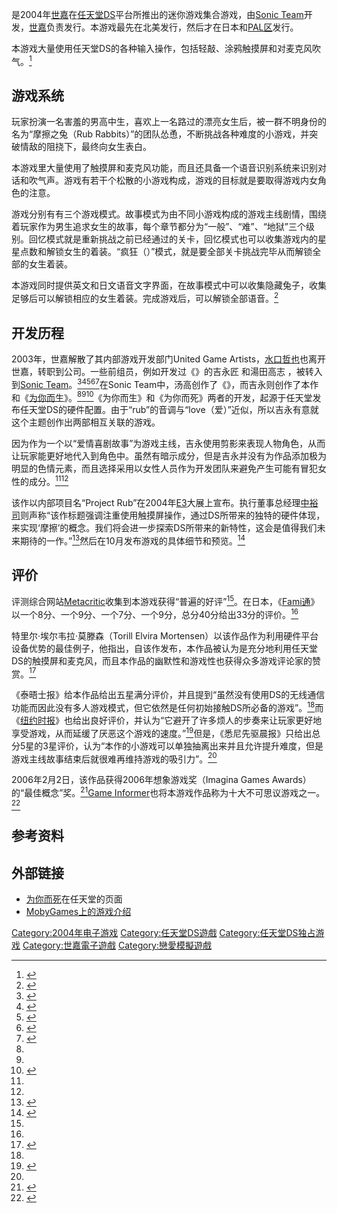 {{NoteTA
| G1=Games
| G2 = Sega
}}
{{Infobox VG
| title = 为你而死
| english = Feel the Magic: XY/XX
| english2 = Project Rub
| japanese = きみのためなら死ねる
| image = DS_project_rub_box.jpg
| caption= 北美版遊戲封面
| developer = [[Sonic_Team|Sonic Team]]
| publisher = [[Sega|Sega]]<br />{{vgr|AUS|[[任天堂澳洲|任天堂澳洲]]}}
| director={{tsl|ja|吉永匠|吉永匠}}<!-- Takumi Yoshinaga -->
| producer=小川洋二郎<!-- Yojiro Ogawa --><ref name="Ogawa">{{cite web |author=Kikizo staff |url=http://archive.videogamesdaily.com/features/sega_sonicteam_interview_apr05_p1.asp |title=Sonic Team: Kikizo Interview Spring 2005 |publisher=[[Kikizo|Kikizo]] |date=April 17, 2005 |accessdate=July 3, 2014 |archive-date=2014-12-09 |archive-url=https://web.archive.org/web/20141209201540/http://archive.videogamesdaily.com/features/sega_sonicteam_interview_apr05_p1.asp |dead-url=no }}</ref><ref name="twname" />
| designer = 須永恵美子<!-- Emiko Sunaga --><br />長瀬貴子<!-- Takako Nagase -->
| artist = 鑓水奈奈子<!-- Nanako Yarimizu -->
| writer = {{lang|en|Chizuru Asyura}}
| composer = {{tsl|en|Naofumi Hataya|幡谷尚史}}<br />{{tsl|ja|佐々木朋子|佐佐木朋子}}<!-- Tomoko Sasaki --><br />{{tsl|en|Mariko Nanba|南波真理子}}
| released = {{vgr|NA|2004年11月16日|JP|2004年12月2日|AU|2005年2月24日|EU|2005年3月11日}}
| genre = [[迷你游戏|迷你游戏]]集合
| modes = 单人
| platforms = [[任天堂DS|任天堂DS]]
}}

{{vgname|为你而死|ja=きみのためなら死ねる|na=Feel the Magic: XY/XX|eu=Project Rub|aka-tw=願為你死<ref name="twname">{{cite web|title=[新聞]《人中之龍》製作人跨足手機遊戲開發！NCJapan宣佈正式成立全新手機開發工作室|url=http://www.gamebase.com.tw/news/topic/98492097/|website=gamebase.com.tw|accessdate=2016-09-12|archive-date=2019-02-21|archive-url=https://web.archive.org/web/20190221063624/https://www.gamebase.com.tw/news/topic/98492097/|dead-url=no}}</ref>|diff=yes}}是2004年[[世嘉|世嘉]]在[[任天堂DS|任天堂DS]]平台所推出的迷你游戏集合游戏，由[[Sonic_Team|Sonic Team]]开发，[[世嘉|世嘉]]负责发行。本游戏最先在北美发行，然后才在日本和[[PAL区|PAL区]]发行。

本游戏大量使用任天堂DS的各种输入操作，包括轻敲、涂鸦触摸屏和对麦克风吹气。<ref>{{cite web |last=Behrens |first=Matt |url=http://www.n-sider.com/contentview.php?contentid=398 |title=DS: Innovation Retrospective |publisher=N-Sider |date=March 27, 2007 |accessdate=July 4, 2016 |archive-date=2016-03-05 |archive-url=https://web.archive.org/web/20160305012820/http://www.n-sider.com/contentview.php?contentid=398 |dead-url=no }}</ref>

== 游戏系统 ==

玩家扮演一名害羞的男高中生，喜欢上一名路过的漂亮女生后，被一群不明身份的名为“摩擦之兔（Rub Rabbits）”的团队怂恿，不断挑战各种难度的小游戏，并突破情敌的阻挠下，最终向女生表白。

本游戏里大量使用了触摸屏和麦克风功能，而且还具备一个语音识别系统来识别对话和吹气声。游戏有若干个松散的小游戏构成，游戏的目标就是要取得游戏内女角色的注意。

游戏分别有有三个游戏模式。故事模式为由不同小游戏构成的游戏主线剧情，围绕着玩家作为男生追求女生的故事，每个章节都分为“一般”、“难”、“地狱”三个级别。回忆模式就是重新挑战之前已经通过的关卡，回忆模式也可以收集游戏内的星星点数和解锁女生的着装。“疯狂（{{lang|en|Maniac}}）”模式，就是要全部关卡挑战完毕从而解锁全部的女生着装。

本游戏同时提供英文和日文语音文字界面，在故事模式中可以收集隐藏兔子，收集足够后可以解锁相应的女生着装。完成游戏后，可以解锁全部语音。<ref>{{cite web|title=恋爱模拟游戏《为你而死》全攻略_nds攻略秘籍_游戏_腾讯网|url=http://games.qq.com/a/20080909/000364.htm|accessdate=2016-09-12|archive-date=2016-11-30|archive-url=https://web.archive.org/web/20161130132633/http://games.qq.com/a/20080909/000364.htm|dead-url=no}}</ref>

== 开发历程 ==

2003年，世嘉解散了其内部游戏开发部门United Game Artists，[[水口哲也|水口哲也]]也离开世嘉，转职到{{tsl|en|Q Entertainment|Q娱乐}}公司。一些前组员，例如开发过《{{tsl|en|Space Channel 5|太空5频道}}》的吉永匠<!-- Takumi Yoshinaga -->和湯田高志<!-- Takashi Yuda -->，被转入到[[Sonic_Team|Sonic Team]]。<ref>{{cite web |last=Fahs |first=Travis |url=http://www.ign.com/articles/2010/09/10/ign-presents-the-history-of-dreamcast?page=2 |title=IGN Presents the History of the Dreamcast (Page 2) |publisher=[[IGN|IGN]] |date=September 9, 2010 |accessdate=July 3, 2014 |archive-date=2019-05-30 |archive-url=https://web.archive.org/web/20190530123447/https://www.ign.com/articles/2010/09/10/ign-presents-the-history-of-dreamcast?page=2 |dead-url=no }}</ref><ref>{{cite web |last=Doree |first=Adam |url=http://archive.videogamesdaily.com/features/tetsuya_mizuguchi_vidint.asp |title=Video Interview: Tetsuya Mizuguchi |publisher=Kikizo |date=April 13, 2004 |accessdate=July 3, 2014 |archive-date=2014-10-24 |archive-url=https://web.archive.org/web/20141024133622/http://archive.videogamesdaily.com/features/tetsuya_mizuguchi_vidint.asp |dead-url=no }}</ref><ref>{{cite web |author=Kikizo staff |url=http://archive.videogamesdaily.com/features/tetsuya_mizuguchi_iv_oct05_p1.asp |title=Tetsuya Mizuguchi Interview 2005 |publisher=Kikizo |date=October 13, 2005 |accessdate=July 3, 2014 |archive-date=2014-08-03 |archive-url=https://web.archive.org/web/20140803151255/http://archive.videogamesdaily.com/features/tetsuya_mizuguchi_iv_oct05_p1.asp |dead-url=no }}</ref><ref name="Love Story">{{cite journal |last=Thomason |first=Steve |title=Love Story |magazine=[[Nintendo_Power|Nintendo Power]] |volume=201 |date=March 2006 |pages=38–39}}</ref><ref name="Lord of the Board">{{cite journal |last=Hoffman |first=Chris |title=Lord of the Board |magazine=Nintendo Power |volume=201 |date=March 2006 |page=65}}</ref>在Sonic Team中，汤高创作了《{{tsl|en|Sonic Riders|索尼克骑士}}》，而吉永则创作了本作和《[[为你而生|为你而生]]》。<ref name="Love Story" /><ref name="Lord of the Board" /><ref>{{cite web |last=Theobald |first=Phil |url=http://xbox.gamespy.com/xbox/sonic-riders/683757p1.html |title=Sega Talks Sonic Riders Part Two |publisher=[[GameSpy|GameSpy]] |date=January 27, 2006 |accessdate=July 3, 2014 |archive-date=2016-12-06 |archive-url=https://web.archive.org/web/20161206005525/http://xbox.gamespy.com/xbox/sonic-riders/683757p1.html |dead-url=no }}</ref>《为你而生》和《为你而死》两者的开发，起源于任天堂发布任天堂DS的硬件配置。由于“rub”的音调与“love（爱）”近似，所以吉永有意就这个主题创作出两部相互关联的游戏。

因为作为一个以“爱情喜剧故事”为游戏主线，吉永使用剪影来表现人物角色，从而让玩家能更好地代入到角色中。虽然有暗示成分，但是吉永并没有为作品添加极为明显的色情元素，而且选择采用以女性人员作为开发团队来避免产生可能有冒犯女性的成分。<ref name="Ogawa" /><ref name="Love Story" />

该作以内部项目名“Project Rub”在2004年[[E3电子娱乐展|E3]]大展上宣布。执行董事总经理[[中裕司|中裕司]]则声称“该作标题强调注重使用触摸屏操作，通过DS所带来的独特的硬件体现，来实现‘摩擦’的概念。我们将会进一步探索DS所带来的新特性，这会是值得我们未来期待的一作。”<ref>{{cite web |url=http://www.sega.com/corporate/corporate.php?item=pr_051004a |title=Sega Confirms Content for Nintendo DS |publisher=[[Sega|Sega]] |date=May 10, 2004 |archiveurl=https://web.archive.org/web/20071029202218/http://www.sega.com/corporate/corporate.php?item=pr_051004a |archivedate=2007-10-29 |deadurl=yes |accessdate=July 4, 2016 }}</ref>然后在10月发布游戏的具体细节和预览。<ref>{{cite web |last=Harris |first=Craig |url=http://www.ign.com/articles/2004/10/05/feel-the-magic-xyxx-2 |title=Feel the Magic: XY/XX (Preview) |publisher=IGN |date=October 5, 2004 |accessdate=July 4, 2016 |archive-date=2020-06-03 |archive-url=https://web.archive.org/web/20200603212743/https://www.ign.com/articles/2004/10/05/feel-the-magic-xyxx-2 |dead-url=no }}</ref>

== 评价 ==

{{Video game reviews
| MC = 75/100<ref name="MC">{{cite web |url=http://www.metacritic.com/game/ds/feel-the-magic-xyxx |title=Feel the Magic: XY/XX for DS Reviews |publisher=[[Metacritic|Metacritic]] |accessdate=July 4, 2016 |archive-date=2012-08-30 |archive-url=https://www.webcitation.org/6AIAYbJdQ?url=http://www.metacritic.com/game/ds/feel-the-magic-xyxx |dead-url=no }}</ref>
| Edge = 6/10<ref>{{cite journal |author=Edge staff |url=http://gamesradar.msn.co.uk/reviews/default.asp?pagetypeid=2&articleid=33628&subsectionid=1607 |title=Feel the Magic XY/XX |magazine=[[Edge_(magazine)|Edge]] |issue=145 |date=January 2005 |archiveurl=https://web.archive.org/web/20050308002402/http://gamesradar.msn.co.uk/reviews/default.asp?pagetypeid=2&articleid=33628&subsectionid=1607 |archivedate=2005-03-08 |deadurl=yes |accessdate=July 4, 2016 }}</ref>
| EGM = 8/10<ref>{{cite journal |author=EGM staff |title=Feel the Magic: XY/XX |magazine=[[Electronic_Gaming_Monthly|Electronic Gaming Monthly]] |issue=187 |date=January 2005}}</ref>
| EuroG = 7/10<ref>{{cite web |last=Bramwell |first=Tom |url=http://www.eurogamer.net/articles/r_feelthemagic_ds |title=Feel the Magic: XY-XX |publisher=[[Eurogamer|Eurogamer]] |date=December 13, 2004 |accessdate=July 4, 2016 |archive-date=2012-08-30 |archive-url=https://www.webcitation.org/6AIAI7b2j?url=http://www.eurogamer.net/articles/r_feelthemagic_ds |dead-url=no }}</ref>
| Fam = 33/40<ref name="Fam">{{cite journal |title=きみのためなら死ねる |magazine=[[Fami通|Fami通]] |volume=834 |date=November 26, 2004}}</ref>
| GI = 8.5/10<ref>{{cite journal |last=Miller |first=Matt |url=http://www.gameinformer.com/Games/Review/200501/R05.0126.1843.23767.htm |title=Feel The Magic XY/XX |magazine=[[Game_Informer|Game Informer]] |issue=141 |date=January 2005 |page=145 |archiveurl=https://web.archive.org/web/20080216073813/http://www.gameinformer.com/Games/Review/200501/R05.0126.1843.23767.htm |archivedate=2008-02-16 |deadurl=yes |accessdate=July 4, 2016 |journal= }}</ref>
| GamePro = {{Rating|4.5|5}}<ref>{{cite web |author=Child of Chaka |url=http://www.gamepro.com/nintendo/ds/games/reviews/39829.shtml |title=Feel the Magic: XY/XX Review for DS on GamePro.com |publisher=''[[GamePro|GamePro]]'' |date=November 25, 2004 |archiveurl=https://web.archive.org/web/20050209152003/http://www.gamepro.com/nintendo/ds/games/reviews/39829.shtml |archivedate=2005-02-09 |deadurl=yes |accessdate=July 4, 2016 }}</ref>
| GameRev = C−<ref>{{cite web |last=Silverman |first=Ben |date=November 24, 2004 |url=http://www.gamerevolution.com/review/feel-the-magic-xyxx |title=Feel the Magic: XY/XX Review |publisher=[[Game_Revolution|Game Revolution]] |accessdate=July 4, 2016 |archive-date=2012-08-30 |archive-url=https://www.webcitation.org/6AIAMU4Gb?url=http://www.gamerevolution.com/review/feel-the-magic-xyxx |dead-url=no }}</ref>
| GSpot = 7.7/10<ref>{{cite web |last=Torres |first=Ricardo |url=http://www.gamespot.com/reviews/feel-the-magic-xy-xx-review/1900-6113688/ |title=Feel the Magic: XY/XX Review |publisher=[[GameSpot|GameSpot]] |date=November 19, 2004 |accessdate=July 4, 2016 |archive-date=2019-06-07 |archive-url=https://web.archive.org/web/20190607092824/https://www.gamespot.com/reviews/feel-the-magic-xy-xx-review/1900-6113688/ |dead-url=no }}</ref>
| GSpy = {{Rating|3.5|5}}<ref>{{cite web |last=Theobald |first=Phil |url=http://ds.gamespy.com/nintendo-ds/project-rub/567634p1.html |title=GameSpy: Feel the Magic: XY/XX |publisher=GameSpy |date=November 20, 2004 |accessdate=July 4, 2016 |archive-date=2012-08-30 |archive-url=https://www.webcitation.org/6AIANHHkL?url=http://ds.gamespy.com/nintendo-ds/project-rub/567634p1.html |dead-url=no }}</ref>
| IGN = 7.8/10<ref>{{cite web |last=Nix |first=Marc |url=http://www.ign.com/articles/2004/11/19/feel-the-magic-xyxx |title=Feel the Magic XY/XX |publisher=IGN |date=November 18, 2004 |accessdate=July 4, 2016 |archive-date=2020-06-03 |archive-url=https://web.archive.org/web/20200603212423/https://www.ign.com/articles/2004/11/19/feel-the-magic-xyxx |dead-url=no }}</ref>
| NP = 4.6/5<ref>{{cite journal |title=Feel the Magic: XY/XX |magazine=Nintendo Power |volume=188 |date=February 2005 |page=112}}</ref>
| rev1 = [[悉尼先驱晨报|悉尼先驱晨报]]
| rev1Score = {{Rating|3|5}}<ref name="Sydney">{{cite news |last=Hill |first=Jason |url=http://www.smh.com.au/news/Games/Charming-romp/2005/03/30/1111862402736.html |title=Charming romp |newspaper=[[The_Sydney_Morning_Herald|The Sydney Morning Herald]] |date=March 31, 2005 |accessdate=July 4, 2016 |archive-date=2016-08-25 |archive-url=https://web.archive.org/web/20160825045117/http://www.smh.com.au/news/Games/Charming-romp/2005/03/30/1111862402736.html |dead-url=no }}</ref>
| rev2 = [[泰晤士报|泰晤士报]]
| rev2Score = {{Rating|5|5}}<ref name="Times">{{cite news |url=http://www.thetimes.co.uk/tto/technology/article1861757.ece |title=Project Rub |newspaper=[[The_Times|The Times]] |date=March 5, 2005 |accessdate=July 4, 2016 |archive-date=2016-11-30 |archive-url=https://web.archive.org/web/20161130172410/http://www.thetimes.co.uk/tto/technology/article1861757.ece |dead-url=no }}{{subscription required}}</ref>
}}
评测综合网站[[Metacritic|Metacritic]]收集到本游戏获得“普遍的好评”<ref name="MC" />。在日本，《[[Fami通|Fami通]]》以一个8分、一个9分、一个7分、一个9分，总分40分给出33分的评价。<ref name="Fam" />

特里尔·埃尔韦拉·莫滕森（Torill Elvira Mortensen）以该作品作为利用硬件平台设备优势的最佳例子，他指出，自该作发布，本作品被认为是充分地利用任天堂DS的触摸屏和麦克风，而且本作品的幽默性和游戏性也获得众多游戏评论家的赞赏。<ref>{{cite book |title=Perceiving play: the art and study of computer games |author=Torill Elvira Mortensen |pages=28–34}}</ref>

《泰晤士报》给本作品给出五星满分评价，并且提到“虽然没有使用DS的无线通信功能而因此没有多人游戏模式，但它依然是任何初始接触DS所必备的游戏”。<ref name="Times" />而《[[纽约时报|纽约时报]]》也给出良好评价，并认为“它避开了许多烦人的步奏来让玩家更好地享受游戏，从而延缓了厌恶这个游戏的速度。”<ref>{{cite news |url=http://www.nytimes.com/2004/12/09/technology/circuits/new-breed-of-games-is-not-all-thumbs.html |title=New Breed of Games Is Not All Thumbs |last=Herold |first=Charles |newspaper=[[The_New_York_Times|The New York Times]] |date=December 9, 2004 |accessdate=July 4, 2016 |archive-date=2019-03-29 |archive-url=https://web.archive.org/web/20190329012624/https://www.nytimes.com/2004/12/09/technology/circuits/new-breed-of-games-is-not-all-thumbs.html |dead-url=no }}</ref>但是，《悉尼先驱晨报》只给出总分5星的3星评价，认为“本作的小游戏可以单独抽离出来并且允许提升难度，但是游戏主线故事结束后就很难再维持游戏的吸引力”。<ref name="Sydney" />

2006年2月2日，该作品获得2006年想象游戏奖（Imagina Games Awards）的“最佳概念”奖。<ref>{{cite web |last=Jenkins |first=David |url=http://www.gamasutra.com/php-bin/news_index.php?story=8008 |title=Imagina 06 Award Winners Announced |publisher=[[Gamasutra|Gamasutra]] |date=February 2, 2006 |accessdate=2016-09-12 |archive-date=2012-08-30 |archive-url=https://www.webcitation.org/6AIAa1959?url=http://www.gamasutra.com/php-bin/news_index.php?story=8008 |dead-url=no }}</ref>[[Game_Informer|Game Informer]]也将本游戏作品称为十大不可思议游戏之一。<ref>{{cite journal |title=The Top 10 Weirdest Games of All Time |magazine=Game Informer |issue=180 |date=April 2008 |page=28}}</ref>
{{clear}}

== 参考资料 ==
{{reflist|2}}

== 外部链接 ==
* [https://www.nintendo.co.jp/ds/software/aprj/ 为你而死]{{Wayback|url=https://www.nintendo.co.jp/ds/software/aprj/ |date=20161130134522 }}在任天堂的页面{{ja}}
* [https://www.mobygames.com/game/nintendo-ds/feel-the-magic-xyxx MobyGames上的游戏介绍]{{Wayback|url=https://www.mobygames.com/game/nintendo-ds/feel-the-magic-xyxx |date=20200809002229 }}

{{DEFAULTSORT:Kimi No Tamenara Shineru}}
[[Category:2004年电子游戏|Category:2004年电子游戏]]
[[Category:任天堂DS遊戲|Category:任天堂DS遊戲]]
[[Category:任天堂DS独占游戏|Category:任天堂DS独占游戏]]
[[Category:世嘉電子遊戲|Category:世嘉電子遊戲]]
[[Category:戀愛模擬遊戲|Category:戀愛模擬遊戲]]